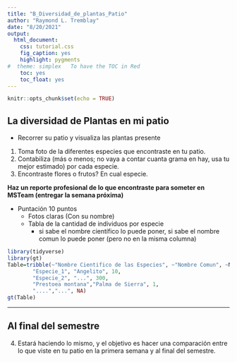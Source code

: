 ```yaml
---
title: "B_Diversidad_de_plantas_Patio"
author: "Raymond L. Tremblay"
date: "8/20/2021"
output:
  html_document:
    css: tutorial.css
    fig_caption: yes
    highlight: pygments
#  theme: simplex   To have the TOC in Red
    toc: yes
    toc_float: yes
---
```


```r
knitr::opts_chunk$set(echo = TRUE)
```


## La diversidad de Plantas en mi patio

- Recorrer su patio y visualiza las plantas presente

1. Toma foto de la diferentes especies que encontraste en tu patio.
2. Contabiliza (más o menos; no vaya a contar cuanta grama en hay, usa tu mejor estimado) por cada especie.
3. Encontraste flores o frutos? En cual especie.

**Haz un reporte profesional de lo que encontraste para someter en MSTeam (entregar la semana próxima)**

- Puntación 10 puntos
  - Fotos claras (Con su nombre)
  - Tabla de la cantidad de individuos por especie
      - si sabe el nombre científico lo puede poner, si sabe el nombre comun lo puede poner (pero no en la misma columna)
    
```r
library(tidyverse)
library(gt)
Table=tribble(~"Nombre Cientifico de las Especies", ~"Nombre Comun", ~N,
        "Especie_1", "Angelito", 10,
        "Especie_2", "...", 300,
        "Prestoea montana","Palma de Sierra", 1,
        "....","...", NA)
gt(Table)
```
    

***

## Al final del semestre

4. Estará haciendo lo mismo, y el objetivo es hacer una comparación entre lo que viste en tu patio en la primera semana y al final del semestre.  
 
 
 
 